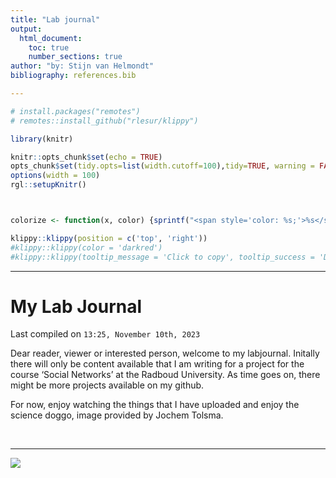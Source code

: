 ```yaml
---
title: "Lab journal"
output:
  html_document:
    toc: true
    number_sections: true
author: "by: Stijn van Helmondt"
bibliography: references.bib

---
```



```r
# install.packages("remotes")
# remotes::install_github("rlesur/klippy")
``` 

```r
library(knitr)

knitr::opts_chunk$set(echo = TRUE)
opts_chunk$set(tidy.opts=list(width.cutoff=100),tidy=TRUE, warning = FALSE, message = FALSE,comment = "#>", cache=TRUE, class.source=c("test"), class.output=c("test2"))
options(width = 100)
rgl::setupKnitr()



colorize <- function(x, color) {sprintf("<span style='color: %s;'>%s</span>", color, x) }

```

```r
klippy::klippy(position = c('top', 'right'))
#klippy::klippy(color = 'darkred')
#klippy::klippy(tooltip_message = 'Click to copy', tooltip_success = 'Done')
```




----

# My Lab Journal
Last compiled on `13:25, November 10th, 2023`  

Dear reader, viewer or interested person, welcome to my labjournal. Initally there will only be content available that I am writing for a project for the course 'Social Networks' at the Radboud University. As time goes on, there might be more projects available on my github.

For now, enjoy watching the things that I have uploaded and enjoy the science doggo, image provided by Jochem Tolsma. 

<br>

----





![](images/sciencedog.jpg)



